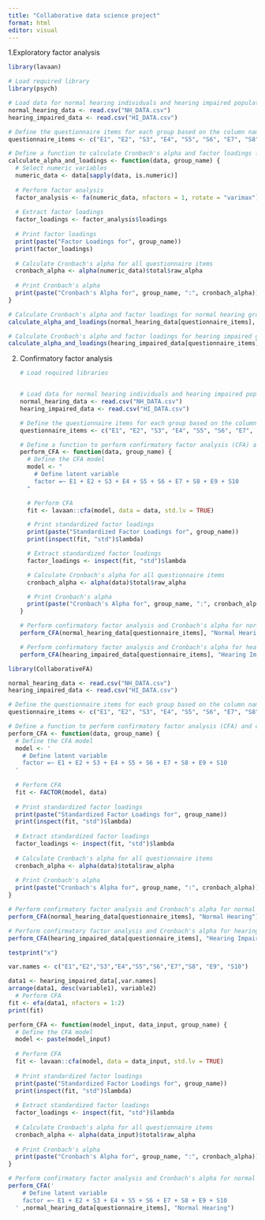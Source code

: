 ```yaml
---
title: "Collaborative data science project"
format: html
editor: visual
---
```


1.Exploratory factor analysis

```r
library(lavaan)
```

```r
# Load required library
library(psych)

# Load data for normal hearing individuals and hearing impaired population
normal_hearing_data <- read.csv("NH_DATA.csv")
hearing_impaired_data <- read.csv("HI_DATA.csv")

# Define the questionnaire items for each group based on the column names
questionnaire_items <- c("E1", "E2", "S3", "E4", "S5", "S6", "E7", "S8", "E9", "S10")

# Define a function to calculate Cronbach's alpha and factor loadings for each group
calculate_alpha_and_loadings <- function(data, group_name) {
  # Select numeric variables
  numeric_data <- data[sapply(data, is.numeric)]
  
  # Perform factor analysis
  factor_analysis <- fa(numeric_data, nfactors = 1, rotate = "varimax")
  
  # Extract factor loadings
  factor_loadings <- factor_analysis$loadings
  
  # Print factor loadings
  print(paste("Factor Loadings for", group_name))
  print(factor_loadings)
  
  # Calculate Cronbach's alpha for all questionnaire items
  cronbach_alpha <- alpha(numeric_data)$total$raw_alpha
  
  # Print Cronbach's alpha
  print(paste("Cronbach's Alpha for", group_name, ":", cronbach_alpha))
}

# Calculate Cronbach's alpha and factor loadings for normal hearing group
calculate_alpha_and_loadings(normal_hearing_data[questionnaire_items], "Normal Hearing")

# Calculate Cronbach's alpha and factor loadings for hearing impaired group
calculate_alpha_and_loadings(hearing_impaired_data[questionnaire_items], "Hearing Impaired")

```

2.  Confirmatory factor analysis

    ```r
    # Load required libraries


    # Load data for normal hearing individuals and hearing impaired population
    normal_hearing_data <- read.csv("NH_DATA.csv")
    hearing_impaired_data <- read.csv("HI_DATA.csv")

    # Define the questionnaire items for each group based on the column names
    questionnaire_items <- c("E1", "E2", "S3", "E4", "S5", "S6", "E7", "S8", "E9", "S10")

    # Define a function to perform confirmatory factor analysis (CFA) and calculate Cronbach's alpha and factor loadings for each group
    perform_CFA <- function(data, group_name) {
      # Define the CFA model
      model <- "
        # Define latent variable
        factor =~ E1 + E2 + S3 + E4 + S5 + S6 + E7 + S8 + E9 + S10
      "
      
      # Perform CFA
      fit <- lavaan::cfa(model, data = data, std.lv = TRUE)
      
      # Print standardized factor loadings
      print(paste("Standardized Factor Loadings for", group_name))
      print(inspect(fit, "std")$lambda)
      
      # Extract standardized factor loadings
      factor_loadings <- inspect(fit, "std")$lambda
      
      # Calculate Cronbach's alpha for all questionnaire items
      cronbach_alpha <- alpha(data)$total$raw_alpha
      
      # Print Cronbach's alpha
      print(paste("Cronbach's Alpha for", group_name, ":", cronbach_alpha))
    }

    # Perform confirmatory factor analysis and Cronbach's alpha for normal hearing group
    perform_CFA(normal_hearing_data[questionnaire_items], "Normal Hearing")

    # Perform confirmatory factor analysis and Cronbach's alpha for hearing impaired group
    perform_CFA(hearing_impaired_data[questionnaire_items], "Hearing Impaired")

    ```

```r
library(CollaborativeFA)
```

```r
normal_hearing_data <- read.csv("NH_DATA.csv")
hearing_impaired_data <- read.csv("HI_DATA.csv")

# Define the questionnaire items for each group based on the column names
questionnaire_items <- c("E1", "E2", "S3", "E4", "S5", "S6", "E7", "S8", "E9", "S10")

# Define a function to perform confirmatory factor analysis (CFA) and calculate Cronbach's alpha and factor loadings for each group
perform_CFA <- function(data, group_name) {
  # Define the CFA model
  model <- '
    # Define latent variable
    factor =~ E1 + E2 + S3 + E4 + S5 + S6 + E7 + S8 + E9 + S10
  '
  
  # Perform CFA
  fit <- FACTOR(model, data)
  
  # Print standardized factor loadings
  print(paste("Standardized Factor Loadings for", group_name))
  print(inspect(fit, "std")$lambda)
  
  # Extract standardized factor loadings
  factor_loadings <- inspect(fit, "std")$lambda
  
  # Calculate Cronbach's alpha for all questionnaire items
  cronbach_alpha <- alpha(data)$total$raw_alpha
  
  # Print Cronbach's alpha
  print(paste("Cronbach's Alpha for", group_name, ":", cronbach_alpha))
}

# Perform confirmatory factor analysis and Cronbach's alpha for normal hearing group
perform_CFA(normal_hearing_data[questionnaire_items], "Normal Hearing")

# Perform confirmatory factor analysis and Cronbach's alpha for hearing impaired group
perform_CFA(hearing_impaired_data[questionnaire_items], "Hearing Impaired")
```

```r
testprint("x")
```

```r

var.names <- c("E1","E2","S3","E4","S5","S6","E7","S8", "E9", "S10")

data1 <- hearing_impaired_data[,var.names]
arrange(data1, desc(variable1), variable2)
  # Perform CFA
fit <- efa(data1, nfactors = 1:2)
print(fit)
```

```r
perform_CFA <- function(model_input, data_input, group_name) {
  # Define the CFA model
  model <- paste(model_input)
  
  # Perform CFA
  fit <- lavaan::cfa(model, data = data_input, std.lv = TRUE)
  
  # Print standardized factor loadings
  print(paste("Standardized Factor Loadings for", group_name))
  print(inspect(fit, "std")$lambda)
  
  # Extract standardized factor loadings
  factor_loadings <- inspect(fit, "std")$lambda
  
  # Calculate Cronbach's alpha for all questionnaire items
  cronbach_alpha <- alpha(data_input)$total$raw_alpha
  
  # Print Cronbach's alpha
  print(paste("Cronbach's Alpha for", group_name, ":", cronbach_alpha))
}

# Perform confirmatory factor analysis and Cronbach's alpha for normal hearing group
perform_CFA('
    # Define latent variable
    factor =~ E1 + E2 + S3 + E4 + S5 + S6 + E7 + S8 + E9 + S10
  ' ,normal_hearing_data[questionnaire_items], "Normal Hearing")
```

```r

```
